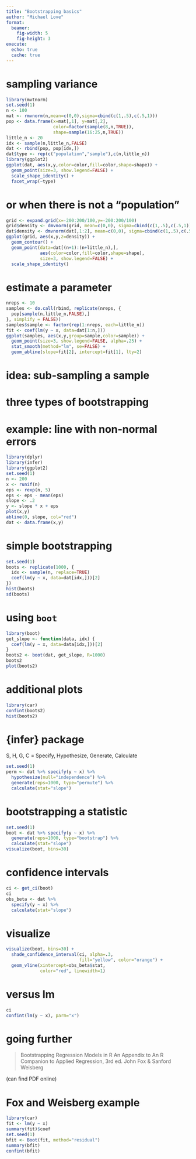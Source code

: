 ```yaml
---
title: "Bootstrapping basics"
author: "Michael Love"
format: 
  beamer:
    fig-width: 5
    fig-height: 3
execute:
  echo: true
  cache: true
---
```


# sampling variance

```r
library(mvtnorm)
set.seed(1)
n <- 100
mat <- rmvnorm(n,mean=c(0,0),sigma=cbind(c(1,.5),c(.5,1)))
pop <- data.frame(x=mat[,1], y=mat[,2], 
                  color=factor(sample(8,n,TRUE)),
                  shape=sample(16:25,n,TRUE))
little_n <- 20
idx <- sample(n,little_n,FALSE)
dat <- rbind(pop, pop[idx,])
dat$type <- rep(c("population","sample"),c(n,little_n))
library(ggplot2)
ggplot(dat, aes(x,y,color=color,fill=color,shape=shape)) +
  geom_point(size=3, show.legend=FALSE) + 
  scale_shape_identity() +
  facet_wrap(~type)
```

# or when there is not a "population"

```r
grid <- expand.grid(x=-200:200/100,y=-200:200/100)
grid$density <- dmvnorm(grid, mean=c(0,0), sigma=cbind(c(1,.5),c(.5,1)))
dat$density <- dmvnorm(dat[,1:2], mean=c(0,0), sigma=cbind(c(1,.5),c(.5,1)))
ggplot(grid, aes(x,y,z=density)) + 
  geom_contour() + 
  geom_point(data=dat[(n+1):(n+little_n),], 
             aes(color=color,fill=color,shape=shape),
             size=3, show.legend=FALSE) + 
  scale_shape_identity()
```

# estimate a parameter

```r
nreps <- 10
samples <- do.call(rbind, replicate(nreps, { 
  pop[sample(n,little_n,FALSE),]
}, simplify = FALSE))
samples$sample <- factor(rep(1:nreps, each=little_n))
fit <- coef(lm(y ~ x, data=dat[1:n,]))
ggplot(samples, aes(x,y,group=sample,color=sample)) +
  geom_point(size=3, show.legend=FALSE, alpha=.25) + 
  stat_smooth(method="lm", se=FALSE) + 
  geom_abline(slope=fit[2], intercept=fit[1], lty=2)
```

# idea: sub-sampling a sample

# three types of bootstrapping

# example: line with non-normal errors

```r
library(dplyr)
library(infer)
library(ggplot2)
set.seed(1)
n <- 200
x <- runif(n)
eps <- rexp(n, 5)
eps <- eps - mean(eps)
slope <- .2
y <- slope * x + eps
plot(x,y)
abline(0, slope, col="red")
dat <- data.frame(x,y)
```

# simple bootstrapping

```r
set.seed(1)
boots <- replicate(1000, {
  idx <- sample(n, replace=TRUE)
  coef(lm(y ~ x, data=dat[idx,]))[2]
})
hist(boots)
sd(boots)
```

# using `boot`

```r
library(boot)
get_slope <- function(data, idx) {
  coef(lm(y ~ x, data=data[idx,]))[2]
}
boots2 <- boot(dat, get_slope, R=1000)
boots2
plot(boots2)
```

# additional plots

```r
library(car)
confint(boots2)
hist(boots2)
```

# {infer} package

S, H, G, C =
Specify, Hypothesize, Generate, Calculate

```r
set.seed(1)
perm <- dat %>% specify(y ~ x) %>%
  hypothesize(null="independence") %>%
  generate(reps=1000, type="permute") %>%
  calculate(stat="slope")
```

# bootstrapping a statistic

```r
set.seed(1)
boot <- dat %>% specify(y ~ x) %>%
  generate(reps=1000, type="bootstrap") %>%
  calculate(stat="slope")
visualize(boot, bins=30)
```

# confidence intervals

```r
ci <- get_ci(boot)
ci
obs_beta <- dat %>% 
  specify(y ~ x) %>%
  calculate(stat="slope")
```

# visualize

```r
visualize(boot, bins=30) +
  shade_confidence_interval(ci, alpha=.3, 
                            fill="yellow", color="orange") + 
  geom_vline(xintercept=obs_beta$stat, 
             color="red", linewidth=1)
```

# versus lm

```r
ci
confint(lm(y ~ x), parm="x")
```

# going further

> Bootstrapping Regression Models in R
> An Appendix to An R Companion to Applied Regression, 3rd ed.
> John Fox & Sanford Weisberg

(can find PDF online)

# Fox and Weisberg example

```r
library(car)
fit <- lm(y ~ x)
summary(fit)$coef
set.seed(1)
bfit <- Boot(fit, method="residual")
summary(bfit)
confint(bfit)
```
